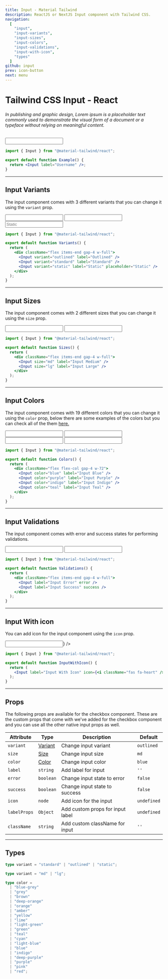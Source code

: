 ```yaml
---
title: Input - Material Tailwind
description: ReactJS or NextJS Input component with Tailwind CSS.
navigation:
  [
    "input",
    "input-variants",
    "input-sizes",
    "input-colors",
    "input-validations",
    "input-with-icon",
    "types"
  ]
github: input
prev: icon-button
next: menu
---
```


# Tailwind CSS Input - React

###### In publishing and graphic design, Lorem ipsum is a placeholder text commonly used to demonstrate the visual form of a document or a typeface without relying on meaningful content.

<ComponentCard id="input">
  <div className="w-72">
    <Input label="Username" />
  </div>
</ComponentCard>

```jsx showLineNumbers {1, 4}
import { Input } from "@material-tailwind/react";

export default function Example() {
  return <Input label="Username" />;
}
```

---

## Input Variants

The input component comes with 3 different variants that you can change it using the <Code>variant</Code> prop.

<ComponentCard id="input-variants">
  <div className="flex items-end gap-4 w-full">
    <Input variant="outlined" label="Outlined" />
    <Input variant="standard" label="Standard" />
    <Input variant="static" label="Static" placeholder="Static" />
  </div>
</ComponentCard>

```jsx showLineNumbers {6-8}
import { Input } from "@material-tailwind/react";

export default function Variants() {
  return (
    <div className="flex items-end gap-4 w-full">
      <Input variant="outlined" label="Outlined" />
      <Input variant="standard" label="Standard" />
      <Input variant="static" label="Static" placeholder="Static" />
    </div>
  );
}
```

---

## Input Sizes

The input component comes with 2 different sizes that you can change it using the <Code>size</Code> prop.

<ComponentCard id="input-sizes">
  <div className="flex items-end gap-4 w-full">
    <Input size="md" label="Input Medium" />
    <Input size="lg" label="Input Large" />
  </div>
</ComponentCard>

```jsx showLineNumbers {6-7}
import { Input } from "@material-tailwind/react";

export default function Sizes() {
  return (
    <div className="flex items-end gap-4 w-full">
      <Input size="md" label="Input Medium" />
      <Input size="lg" label="Input Large" />
    </div>
  );
}
```

---

## Input Colors

The input component comes with 19 different colors that you can change it using the <Code>color</Code> prop, below there are some examples of the colors but you can check all of the them [here.](#props)

<ComponentCard id="input-colors">
  <div className="flex flex-col gap-4 w-72">
    <Input color="blue" label="Input Blue" />
    <Input color="purple" label="Input Purple" />
    <Input color="indigo" label="Input Indigo" />
    <Input color="teal" label="Input Teal" />
  </div>
</ComponentCard>

```jsx showLineNumbers {6-9}
import { Input } from "@material-tailwind/react";

export default function Colors() {
  return (
    <div className="flex flex-col gap-4 w-72">
      <Input color="blue" label="Input Blue" />
      <Input color="purple" label="Input Purple" />
      <Input color="indigo" label="Input Indigo" />
      <Input color="teal" label="Input Teal" />
    </div>
  );
}
```

---

## Input Validations

The input component comes with error and success states for performing validations.

<ComponentCard id="input-validations">
  <div className="flex items-end gap-4 w-full">
    <Input label="Input Error" error />
    <Input label="Input Success" success />
  </div>
</ComponentCard>

```jsx showLineNumbers {6-7}
import { Input } from "@material-tailwind/react";

export default function Validations() {
  return (
    <div className="flex items-end gap-4 w-full">
      <Input label="Input Error" error />
      <Input label="Input Success" success />
    </div>
  );
}
```

---

## Input With icon

You can add icon for the input component using the <Code>icon</Code> prop.

<ComponentCard id="input-with-icon">
  <div className="w-72">
    <Input label="Input With Icon" icon={<i className="fas fa-heart" />} />
  </div>
</ComponentCard>

```jsx showLineNumbers {1, 4}
import { Input } from "@material-tailwind/react";

export default function InputWithIcon() {
  return (
    <Input label="Input With Icon" icon={<i className="fas fa-heart" />} />
  );
}
```

---

## Props

<span id="props" className="scroll-mt-48" />
The following props are available for the checkbox component. These are the custom
props that come with we've added for the checkbox component and you can use all the
other native input props as well.

| Attribute    | Type                       | Description                      | Default                      |
| ------------ | -------------------------- | -------------------------------- | ---------------------------- |
| `variant`    | [Variant](#types)          | Change input variant             | <Code small>outlined</Code>  |
| `size`       | [Size](#types)             | Change input size                | <Code small>md</Code>        |
| `color`      | [Color](#types)            | Change input color               | <Code small>blue</Code>      |
| `label`      | <Code small>string</Code>  | Add label for input              | `''`                         |
| `error`      | <Code small>boolean</Code> | Change input state to error      | <Code small>false</Code>     |
| `success`    | <Code small>boolean</Code> | Change input state to success    | <Code small>false</Code>     |
| `icon`       | <Code small>node</Code>    | Add icon for the input           | <Code small>undefined</Code> |
| `labelProps` | <Code small>Object</Code>  | Add custom props for input label | <Code small>undefined</Code> |
| `className`  | <Code small>string</Code>  | Add custom className for input   | `''`                         |

---

## Types

<span id="types" className="scroll-mt-48" />

```ts
type variant = "standard" | "outlined" | "static";
```

```ts
type variant = "md" | "lg";
```

```ts
type color =
  | "blue-grey"
  | "grey"
  | "brown"
  | "deep-orange"
  | "orange"
  | "amber"
  | "yellow"
  | "lime"
  | "light-green"
  | "green"
  | "teal"
  | "cyan"
  | "light-blue"
  | "blue"
  | "indigo"
  | "deep-purple"
  | "purple"
  | "pink"
  | "red";
```
